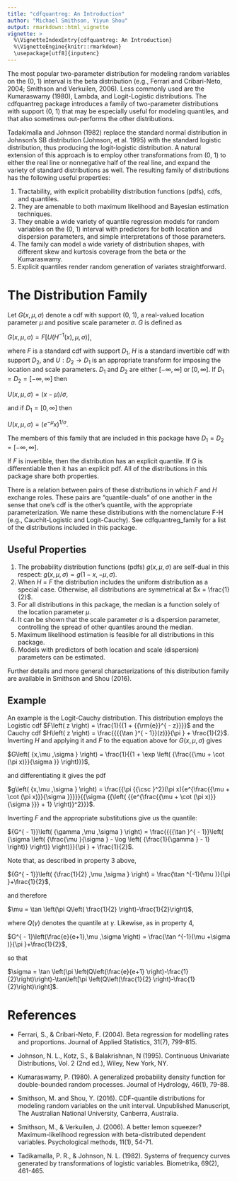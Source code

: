 ---
title: "cdfquantreg: An Introduction"
author: "Michael Smithson, Yiyun Shou"
output: rmarkdown::html_vignette
vignette: >
  %\VignetteIndexEntry{cdfquantreg: An Introduction}
  %\VignetteEngine{knitr::rmarkdown}
  \usepackage[utf8]{inputenc}
---
The most popular two-parameter distribution for modeling random variables on the (0, 1) interval is the beta distribution (e.g., Ferrari and Cribari-Neto, 2004; Smithson and Verkuilen, 2006). Less commonly used are the Kumaraswamy (1980), Lambda, and Logit-Logistic distributions. The cdfquantreg package introduces a family of two-parameter distributions with support (0, 1) that may be especially useful for modeling quantiles, and that also sometimes out-performs the other distributions. 

Tadakimalla and Johnson (1982) replace the standard normal distribution in Johnson's SB distribution  (Johnson, et al. 1995) with the standard logistic distribution, thus producing the logit-logistic distribution. A natural extension of this approach is to employ other transformations from (0, 1) to either the real line or nonnegative half of the real line, and expand the variety of standard distributions as well. The resulting family of distributions has the following useful properties: 

1. Tractability, with explicit probability distribution functions (pdfs), cdfs, and quantiles. 
2. They are amenable to both maximum likelihood and Bayesian estimation techniques. 
3. They enable a wide variety of quantile regression models for random variables on the (0, 1) interval with predictors for both location and dispersion parameters, and simple interpretations of those parameters. 
4. The family can model a wide variety of distribution shapes, with different skew and kurtosis coverage from the beta or the Kumaraswamy. 
5. Explicit quantiles render random generation of variates straightforward. 

# The Distribution Family 
Let $G(x,\mu,\sigma)$ denote a cdf with support (0, 1), a real-valued location parameter $\mu$ and positive scale parameter $\sigma$. $G$ is defined as

$G(x,\mu,\sigma) = F[U(H^{-1}(x),\mu,\sigma)]$,

where $F$ is a standard cdf with support $D_1$, $H$ is a standard invertible cdf with support $D_2$, and $U: D_2 \rightarrow D_1$ is an appropriate transform for imposing the location and scale parameters. $D_1$ and $D_2$ are either $[-\infty,\infty]$ or $[0,\infty]$.  If $D_1 = D_2 = [-\infty,\infty]$ then

$U(x,\mu,\sigma) = (x - \mu)/\sigma$,

and if $D_1 = [0,\infty]$ then

$U(x,\mu,\sigma) = (e^{- \mu}x)^{1/\sigma}$.

The members of this family that are included in this package have $D_1 = D_2 = [-\infty,\infty]$.

If $F$ is invertible, then the distribution has an explicit quantile. If $G$ is differentiable then it has an explicit pdf. All of the distributions in this package share both properties. 

There is a relation between pairs of these distributions in which $F$ and $H$ exchange roles. These pairs are "quantile-duals" of one another in the sense that one's cdf is the other's quantile, with the appropriate parameterization. We name these distributions with the nomenclature F-H (e.g., Cauchit-Logistic and Logit-Cauchy). See cdfquantreg_family for a list of the distributions included in this package. 

## Useful Properties

1. The probability distribution functions (pdfs) $g(x,\mu,\sigma )$ are self-dual in this respect: $g\left( {x,\mu ,\sigma } \right) = g\left( {1 - x, - \mu ,\sigma } \right)$.
2. When $H$ = $F$ the distribution includes the uniform distribution as a special case. Otherwise, all distributions are symmetrical at $x = \frac{1}{2}$. 
3. For all distributions in this package, the median is a function solely of the location parameter $\mu$.
4. It can be shown that the scale parameter $\sigma$ is a dispersion parameter, controlling the spread of other quantiles around the median. 
5. Maximum likelihood estimation is feasible for all distributions in this package.
6. Models with predictors of both location and scale (dispersion) parameters can be estimated. 

Further details and more general characterizations of this distribution family are available in Smithson and Shou (2016). 

## Example

An example is the Logit-Cauchy
distribution. This distribution employs the Logistic cdf $F\left( z \right) =
\frac{1}{{1 + {{\rm{e}}^{ - z}}}}$ and the Cauchy cdf $H\left( z \right) =
\frac{{{{\tan }^{ - 1}}(z)}}{\pi } + \frac{1}{2}$. Inverting $H$ and
applying it and $F$ to the equation above for $G(x,\mu,\sigma)$ gives

$G\left( {x,\mu ,\sigma } \right) = \frac{1}{{1 + \exp \left( {\frac{{\mu  + \cot
(\pi x)}}{\sigma }} \right)}}$,

and differentiating it gives the pdf

$g\left( {x,\mu ,\sigma } \right) = \frac{{\pi {{\csc }^2}(\pi x){e^{\frac{{\mu 
+ \cot (\pi x)}}{\sigma }}}}}{{\sigma {{\left( {{e^{\frac{{\mu  + \cot (\pi
x)}}{\sigma }}} + 1} \right)}^2}}}$.

Inverting $F$ and the appropriate substitutions give us the quantile:

${G^{ - 1}}\left( {\gamma ,\mu ,\sigma } \right) = \frac{{{{\tan }^{ - 1}}\left(
{\sigma \left( {\frac{\mu }{\sigma } - \log \left( {\frac{1}{\gamma } - 1}
\right)} \right)} \right)}}{\pi } + \frac{1}{2}$.

Note that, as described in property 3 above, 

${G^{ - 1}}\left( {\frac{1}{2} ,\mu ,\sigma } \right) = \frac{\tan ^{-1}(\mu )}{\pi }+\frac{1}{2}$,

and therefore 

$\mu = \tan \left(\pi Q\left( \frac{1}{2} \right)-\frac{1}{2}\right)$,

where $Q(\gamma)$ denotes the quantile at $\gamma$. Likewise, as in property 4, 

$G^{ - 1}\left(\frac{e}{e+1},\mu ,\sigma \right) = \frac{\tan ^{-1}(\mu +\sigma )}{\pi }+\frac{1}{2}$,

so that

$\sigma = \tan \left(\pi  \left(Q\left(\frac{e}{e+1} \right)-\frac{1}{2}\right)\right)-\tan\left[\pi  \left(Q\left(\frac{1}{2} \right)-\frac{1}{2}\right)\right]$.

# References
* Ferrari, S., & Cribari-Neto, F. (2004). Beta regression for modelling rates and proportions. Journal of Applied Statistics, 31(7), 799-815.

* Johnson, N. L., Kotz, S., & Balakrishnan, N (1995). Continuous Univariate Distributions, Vol. 2 (2nd ed.), Wiley, New York, NY.

* Kumaraswamy, P. (1980). A generalized probability density function for double-bounded random processes. Journal of Hydrology, 46(1), 79-88.

* Smithson, M. and Shou, Y. (2016). CDF-quantile distributions for modeling random variables on the unit interval. Unpublished Manuscript, The Australian National University, Canberra, Australia.

* Smithson, M., & Verkuilen, J. (2006). A better lemon squeezer? Maximum-likelihood regression with beta-distributed dependent variables. Psychological methods, 11(1), 54-71.

* Tadikamalla, P. R., & Johnson, N. L. (1982). Systems of frequency curves generated by transformations of logistic variables. Biometrika, 69(2), 461-465.


